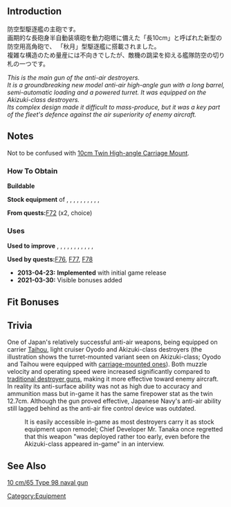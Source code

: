 {{EquipmentInfo}}

==Introduction==
防空型駆逐艦の主砲です。<br />
画期的な長砲身半自動装填砲を動力砲塔に備えた「長10cm」と呼ばれた新型の防空用高角砲で、
「秋月」型駆逐艦に搭載されました。<br />
複雑な構造のため量産には不向きでしたが、敵機の跳梁を抑える艦隊防空の切り札の一つです。

''This is the main gun of the anti-air destroyers.<br> It is a groundbreaking new model anti-air high-angle gun with a long barrel, semi-automatic loading and a powered turret. It was equipped on the Akizuki-class destroyers.<br> Its complex design made it difficult to mass-produce, but it was a key part of the fleet's defence against the air superiority of enemy aircraft.''

==Notes==
Not to be confused with [[10cm Twin High-angle Carriage Mount]].

<div class="mw-collapsible"><h3>How To Obtain</h3>
<div class="mw-collapsible-content">
'''Buildable'''

'''Stock equipment''' of {{Ship/Link|Arashio Kai}}, {{Ship/Link|Asashio Kai}}, {{Ship/Link|Hamakaze B Kai}}, {{Ship/Link|Hatsukaze Kai}}, {{Ship/Link|Isokaze B Kai}}, {{Ship/Link|Kagerou Kai}}, {{Ship/Link|Kasumi Kai}}, {{Ship/Link|Kuroshio Kai}}, {{Ship/Link|Maikaze Kai}}, {{Ship/Link|Michishio Kai}}, {{Ship/Link|Ooshio Kai}}

'''From quests: '''[[Quests#F72|F72]] (x2, choice)

</div></div>

<div class="mw-collapsible"><h3>Uses</h3>
<div class="mw-collapsible-content">
'''Used to improve''' {{Equipment/Link|12.7cm Twin High-angle Gun Mount}}, {{Equipment/Link|8cm High-angle Gun}}, {{Equipment/Link|Type 91 Anti-Aircraft Fire Director}}, {{Equipment/Link|Type 94 Anti-Aircraft Fire Director}}, {{Equipment/Link|10cm Twin High-angle Gun Mount + Anti-Aircraft Fire Director}}, {{Equipment/Link|90mm Single High-angle Gun Mount}}, {{Equipment/Link|8cm High-angle Gun Kai + Additional Machine Guns}}, {{Equipment/Link|12.7cm Twin Gun Mount Model D Kai 2}}, {{Equipment/Link|10cm Twin High-angle Gun Mount Kai + Additional Machine Guns}}, {{Equipment/Link|5inch Single Gun Mount Mk.30}}, {{Equipment/Link|12.7cm Twin Gun Mount Model A Kai 2}}, {{Equipment/Link|12.7cm Twin Gun Mount Model A Kai 3 (Wartime Modification) + Anti-Aircraft Fire Director}}

'''Used by quests: '''[[Quests#F76|F76]], [[Quests#F77|F77]], [[Quests#F78|F78]]

</div></div>


<div class="mw-collapsible><h3>Updates History</h3>
<div class="mw-collapsible-content>
* '''2013-04-23:''' '''Implemented''' with initial game release
* '''2021-03-30:''' Visible bonuses added
</div></div>

==Fit Bonuses==
{{:10cm Twin High-angle Gun Mount/Bonuses}}

==Trivia==
One of Japan's relatively successful anti-air weapons, being equipped on carrier [[Taihou]], light cruiser Oyodo and Akizuki-class destroyers (the illustration shows the turret-mounted variant seen on Akizuki-class; Oyodo and Taihou were equipped with [[10cm Twin High-angle Carriage Mount|carriage-mounted ones]]). Both muzzle velocity and operating speed were increased significantly compared to [[12.7cm_Twin_Gun_Mount|traditional destroyer guns]], making it more effective toward enemy aircraft. In reality its anti-surface ability was not as high due to accuracy and ammunition mass but in-game it has the same firepower stat as the twin 12.7cm. Although the gun proved effective, Japanese Navy's anti-air ability still lagged behind as the anti-air fire control device was outdated. 

: It is easily accessible in-game as most destroyers carry it as stock equipment upon remodel; Chief Developer Mr. Tanaka once regretted that this weapon "was deployed rather too early, even before the Akizuki-class appeared in-game" in an interview.

==See Also==
[[wikipedia:10 cm/65 Type 98 naval gun|10 cm/65 Type 98 naval gun]]
{{Equipmentlist}}
[[Category:Equipment]]
